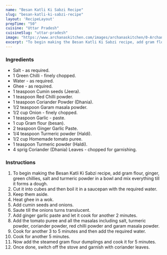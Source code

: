 ---
name: "Besan Katli Ki Sabzi Recipe"
slug: "besan-katli-ki-sabzi-recipe"
layout: 'RecipeLayout'
prepTime: "50"
cuisine: "Uttar Pradesh"
cuisineSlug: "uttar-pradesh"
image: "https://www.archanaskitchen.com/images/archanaskitchen/0-Archanas-Kitchen-Recipes/2017/0-Archana/Besan_Katli_Ki_Sabzi_Recipe-1.jpg"
excerpt: "To begin making the Besan Katli Ki Sabzi recipe, add gram flour, ginger, green chillies, salt and turmeric powder in a bowl and mix everything till it forms a dough"
---

### Ingredients

- Salt - as required.
- 1 Green Chilli - finely chopped.
- Water - as required.
- Ghee - as required.
- 1 teaspoon Cumin seeds (Jeera).
- 1 teaspoon Red Chilli powder.
- 1 teaspoon Coriander Powder (Dhania).
- 1/2 teaspoon Garam masala powder.
- 1/2 cup Onion - finely chopped.
- 1 teaspoon Garlic - paste.
- 1 cup Gram flour (besan).
- 2 teaspoon Ginger Garlic Paste.
- 1/4 teaspoon Turmeric powder (Haldi).
- 1/2 cup Homemade tomato puree.
- 1 teaspoon Turmeric powder (Haldi).
- 4 sprig Coriander (Dhania) Leaves - chopped for garnishing.

### Instructions

1. To begin making the Besan Katli Ki Sabzi recipe, add gram flour, ginger, green chillies, salt and turmeric powder in a bowl and mix everything till it forms a dough.
1. Cut it into cubes and then boil it in a saucepan with the required water.
1. Keep them aside.
1. Heat ghee in a wok.
1. Add cumin seeds and onions.
1. Saute till the onions turns translucent.
1. Add ginger garlic paste and let it cook for another 2 minutes.
1. Add the tomato puree and all the masalas including salt, turmeric powder, coriander powder, red chilli powder and garam masala powder.
1. Cook for another 3 to 5 minutes and then add the required water.
1. Cook for another 5 minutes.
1. Now add the steamed gram flour dumplings and cook it for 5 minutes.
1. Once done, switch off the stove and garnish with coriander leaves.

